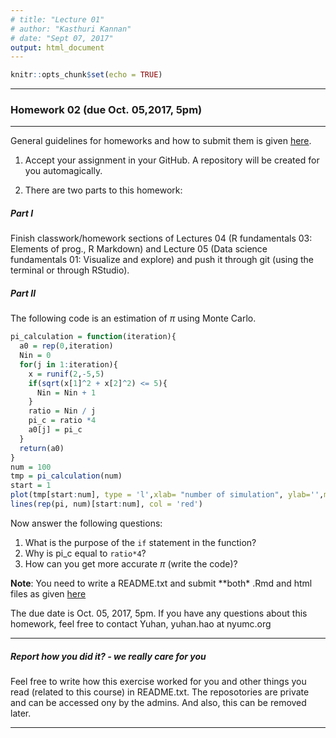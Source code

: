 ```yaml
---
# title: "Lecture 01"
# author: "Kasthuri Kannan"
# date: "Sept 07, 2017"
output: html_document
---
```


```r
knitr::opts_chunk$set(echo = TRUE)
```

---

### Homework 02 (due Oct. 05,2017, 5pm)

---

General guidelines for homeworks and how to submit them is given [here](https://kannan-kasthuri.github.io/Homework_Files/guidelines.html).

1. Accept your assignment in your GitHub. A repository will be created for you automagically.

2. There are two parts to this homework: 

##### Part I

Finish classwork/homework sections of Lectures 04 (R fundamentals 03: Elements of prog., R Markdown) and Lecture 05 (Data science fundamentals 01: Visualize and explore) and push it through git (using the terminal or through RStudio). 


##### Part II 

The following code is an estimation of $\pi$ using Monte Carlo.

```r
pi_calculation = function(iteration){
  a0 = rep(0,iteration)
  Nin = 0
  for(j in 1:iteration){
    x = runif(2,-5,5)
    if(sqrt(x[1]^2 + x[2]^2) <= 5){
      Nin = Nin + 1
    }
    ratio = Nin / j
    pi_c = ratio *4
    a0[j] = pi_c
  }
  return(a0)
}
num = 100
tmp = pi_calculation(num)
start = 1
plot(tmp[start:num], type = 'l',xlab= "number of simulation", ylab='',main = expression(paste("Calculated vs True ", pi)),ylim=c(2,4))
lines(rep(pi, num)[start:num], col = 'red')
```

Now answer the following questions:

1. What is the purpose of the `if` statement in the function?
2. Why is pi_c equal to `ratio*4`?
3. How can you get more accurate $\pi$ (write the code)?


**Note**: You need to write a README.txt and submit **both* .Rmd and html files as given [here](https://kannan-kasthuri.github.io/Homework_Files/guidelines.html) 

The due date is Oct. 05, 2017, 5pm. If you have any questions about this homework, feel free to contact Yuhan, yuhan.hao at nyumc.org


---

##### Report how you did it? - we really care for you

Feel free to write how this exercise worked for you and other things you read (related to this course) in README.txt. The reposotories are private and can be accessed ony by the admins. And also, this can be removed later.

---